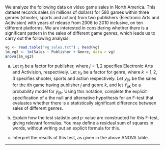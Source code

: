 
We analyze the following data on video game sales in North America. This dataset records sales (in millions of dollars) for  580 games within three genres (shooter, sports and action) from two publishers (Electronic Arts and Activision) with years of release from 2006 to 2010 inclusive, on ten different platforms. We are interested in considering whether there is a significant pattern in the sales of different game genres, which leads us to carry out the following analysis:
```r
vg <- read.table("vg_sales.txt") ; head(vg)
lm_vg3 <- lm(Sales ~ Publisher + Genre, data = vg)
anova(lm_vg3)
```

(a) Let $\pi_j$ be a factor for publisher, where $j=1,2$ specifies Electronic Arts and Activision, respectively. Let $\gamma_k$ be a factor for genre, where $k=1,2,3$ specifies shooter, sports and action respectively. Let $y_{ijk}$ be the sales for the $i$th game having publisher $j$ and genre $k$, and let $Y_{ijk}$ be a probability model for $y_{ijk}$. Using this notation, complete the explicit specification of a the null and alternative hypothesis for an F-test that evaluates whether there is a statistically significant difference between sales of different genres. 

(b) Explain how the test statistic and p-value are constructed for this F-test, giving relevant formulas. You may define a residual sum of squares in words, without writing out an explicit formula for this.

(c) Interpret the results of this test, as given in the above ANOVA table. 

-------------------


